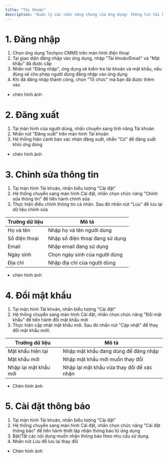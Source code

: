 ```yaml
---
title: "Tài khoản"
description: "Quản lý các chức năng chung của ứng dụng: thông tin tài khoản, thay đổi mật khẩu, cài đặt thông báo, đăng nhập, đăng xuất..."
---
```


# 1. Đăng nhập

1. Chọn ứng dụng Techpro CMMS trên màn hình điện thoại
2. Tại giao diện đăng nhập vào ứng dụng, nhập "Tài khoản/Email" và "Mật khẩu" đã được cấp
3. Nhấn nút "Đăng nhập", ứng dụng sẽ kiểm tra tài khoản và mật khẩu, nếu đúng sẽ cho phép người dùng đăng nhập vào ứng dụng
4. Khi đã đăng nhập thành công, chọn "Tổ chức" mà bạn đã được thêm vào

- chèn hình ảnh

# 2. Đăng xuất

1. Tại màn hình của người dùng, nhấn chuyển sang tính năng Tài khoản
2. Nhấn nút "Đăng xuất" trên màn hình Tài khoản
3. Hệ thống hiện cảnh báo xác nhận đăng xuất, nhấn "Có" để đăng xuất khỏi ứng dúng

- chèn hình ảnh

# 3. Chỉnh sửa thông tin

1. Tại màn hình Tài khoản, nhấn biểu tượng "Cài đặt"
2. Hệ thống chuyển sang màn hình Cài đặt, nhấn chọn chức năng "Chỉnh sửa thông tin" để tiến hành chỉnh sửa
3. Thực hiện điều chỉnh thông tin cá nhân. Sau đó nhấn nút "Lưu" để lưu lại dữ liệu chỉnh sửa

| Trường dữ liệu | Mô tả                           |
| -------------- | ------------------------------- |
| Họ và tên      | Nhập họ và tên người dùng       |
| Số điện thoại  | Nhập số điện thoại đang sử dụng |
| Email          | Nhập email đang sử dụng         |
| Ngày sinh      | Chọn ngày sinh của người dùng   |
| Địa chỉ        | Nhập địa chỉ của người dùng     |

- chèn hình ảnh

# 4. Đổi mật khẩu

1. Tại màn hình Tài khoản, nhấn biểu tượng "Cài đặt"
2. Hệ thống chuyển sang màn hình Cài đặt, nhấn chọn chức năng "Đổi mật khẩu" để tiến hành đổi mật khẩu mới
3. Thực hiện cập nhật mật khẩu mới. Sau đó nhấn nút "Cập nhật" để thay đổi mật  khẩu mới\\

| Trường dữ liệu        | Mô tả                                      |
| --------------------- | ------------------------------------------ |
| Mật khẩu hiện tại     | Nhập mật khẩu đang dùng để đăng nhập       |
| Mật khẩu mới          | Nhập mật khẩu mới muốn thay đổi            |
| Nhập lại mật khẩu mới | Nhập lại mật khẩu vừa thay đổi để xác nhận |

- Chèn hình ảnh

# 5. Cài đặt thông báo

1. Tại màn hình Tài khoản, nhấn biểu tượng "Cài đặt"
2. Hệ thống chuyển sang màn hình Cài đặt, nhấn chọn chức năng "Cài đặt thông báo" để tiến hành thiết lập nhận thông báo từ ứng dụng
3. Bật/Tắt các nội dung muốn nhận thông báo theo nhu cầu sử dụng.
4. Nhấn nút Lưu để lưu lại thay đổi

- Chèn hình ảnh